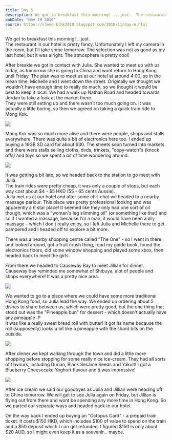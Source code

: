 ```yaml
---
title: Day 6
description: We got to breakfast this morning! ...just.  The restaurant in our hotel is pretty fancy. Unfortunately I left my camera in the room, but I'l...
pubDate: "Nov 29 2010"
source: https://steve-klhk2010.blogspot.com/2010/11/day-6.html
---
```



We got to breakfast this morning! ...just.  
The restaurant in our hotel is pretty fancy. Unfortunately I left my camera in the room, but I'll take some tomorrow. The selection was not as good as my last hotel, but it was alright. The atmosphere is pretty cool!

After breakie we got in contact with Julia. She wanted to meet up with us today, as tomorrow she is going to China and wont return to Hong Kong until Friday. The plan was to meet us at our hotel at around 4:00, so in the mean time, Michelle and I went down the street. Originally we thought we wouldn't have enough time to really do much, so we thought it would be best to keep it local. We had a walk up Nathan Road and headed towards Jordan to take a look at the market there.  
They were still setting up and there wasn't too much going on. It was actually a little boring, so then we agreed on taking a quick train ride to Mong Kok.

<Img
  originalAspectRatio
  src="2010-kuala-lumpur-hong-kong/karg2qrxrepbvwzmvcbb.jpg"
/>

Mong Kok was so much more alive and there were people, shops and stalls everywhere. There was quite a bit of electronics here too. I ended up buying a 16GB SD card for about $30. The streets soon turned into markets and there were stalls selling cloths, dvds, trinkets, "copy-watch"s (knock offs) and toys so we spent a bit of time wondering around.

<Img src="2010-kuala-lumpur-hong-kong/tos7m1ganduuldudqni5.jpg" />

It was getting a bit late, so we headed back to the station to go meet with Julia.  
The train rides were pretty cheap, it was only a couple of stops, but each way cost about $4 - $5 HKD (55 - 65 cents Aussie).  
Julia met us at our hotel and after some chit-chat we headed to a nearby massage parlour. This place was pretty professional looking and was apparently a 6 star place! It seemed like they only had one sort of oil though, which was a "woman's leg slimming oil" (or something like that) and so if I wanted a massage, because I'm a man, it would have been a dry massage - which I don't really enjoy, so I left Julia and Michelle there to get pampered and I headed off to explore a bit more.

There was a nearby shopping centre called "The One" - so I went in there and looked around, got a fruit crush thing, read my guide book, found the electronics floors, did some window shopping and played some xbox, then headed back to meet the girls.

From there we headed to Causeway Bay to meet Jillian for dinner. Causeway bay reminded me somewhat of Shibuya, alot of people and shops everywhere! It was a pretty nice area.

<Img
  originalAspectRatio
  src="2010-kuala-lumpur-hong-kong/mnogceatqvyttedi80i6.jpg"
/>

We wanted to go to a place where we could have some more traditional Hong Kong food, so Julia lead the way. We ended up ordering about 5 dishes to share between us, which were pretty good, but the one thing that stood out was the "Pineapple bun" for dessert - which doesn't actually have any pineapple :P  
It was like a really sweet bread roll with butter! It got its name because the roll (supposedly) looks a bit like a pineapple with the shard bits on the outside.

<Img
  originalAspectRatio
  src="2010-kuala-lumpur-hong-kong/xc5melwsotocdsypxcaz.jpg"
/>

After dinner we kept walking through the town and did a little more shopping before stopping for some really nice ice-cream. They had all sorts of flavours, including Durian, Black Sesame Seeds and Yakult! I got a Blueberry Cheesecake Yoghurt flavour and it was impressive!

<Img
  originalAspectRatio
  src="2010-kuala-lumpur-hong-kong/lsognwsxuygw4sfn39kp.jpg"
/>

After ice cream we said our goodbyes as Julia and Jillian were heading off to China tomorrow. We will get to see Julia again on Friday, but Jillian is flying out from there and wont be spending any more time in Hong Kong. So we parted our separate ways and headed back to our hotel.

On the way back I ended up buying an "Octopus Card" - a prepaid train ticket. It costs $150 HKD, which includes $100 of value to spend on the train and a $50 deposit which I can get refunded. I figured $150 is only about $20 AUD, so I might even keep it as a souvenir... maybe.
